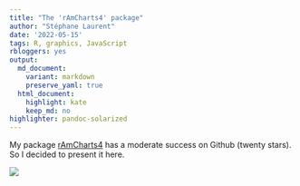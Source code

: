 ```yaml
---
title: "The 'rAmCharts4' package"
author: "Stéphane Laurent"
date: '2022-05-15'
tags: R, graphics, JavaScript
rbloggers: yes
output:
  md_document:
    variant: markdown
    preserve_yaml: true
  html_document:
    highlight: kate
    keep_md: no
highlighter: pandoc-solarized
---
```


My package [rAmCharts4](https://github.com/stla/rAmCharts4) has a moderate 
success on Github (twenty stars). So I decided to present it here.

![](./figures/rAmCharts4.gif)
